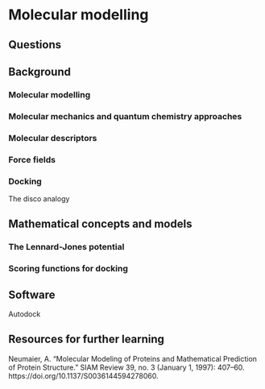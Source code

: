 # Molecular modelling {#molmod}

## Questions

## Background

### Molecular modelling

### Molecular mechanics and quantum chemistry approaches

### Molecular descriptors

### Force fields

### Docking

The disco analogy

## Mathematical concepts and models

### The Lennard-Jones potential

### Scoring functions for docking

## Software 

Autodock

## Resources for further learning

Neumaier, A. “Molecular Modeling of Proteins and Mathematical Prediction of Protein Structure.” SIAM Review 39, no. 3 (January 1, 1997): 407–60. https://doi.org/10.1137/S0036144594278060.
